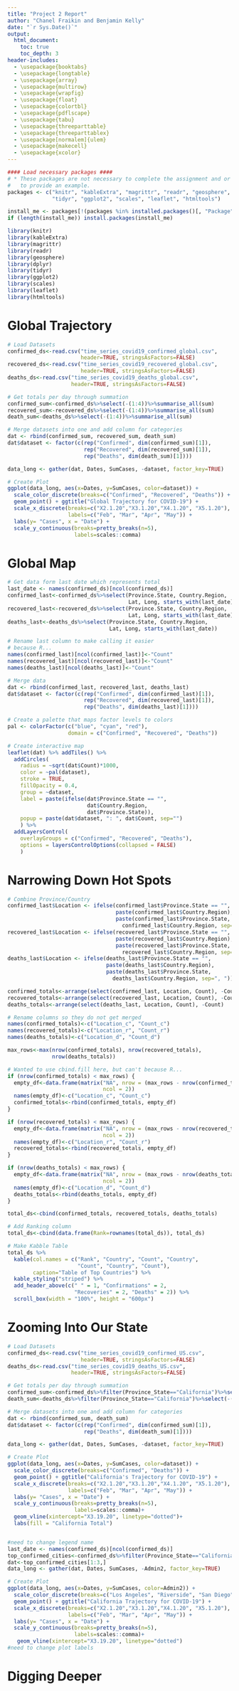 ```yaml
---
title: "Project 2 Report"
author: "Chanel Fraikin and Benjamin Kelly"
date: "`r Sys.Date()`"
output: 
  html_document:
    toc: true
    toc_depth: 3
header-includes:
  - \usepackage{booktabs}
  - \usepackage{longtable}
  - \usepackage{array}
  - \usepackage{multirow}
  - \usepackage{wrapfig}
  - \usepackage{float}
  - \usepackage{colortbl}
  - \usepackage{pdflscape}
  - \usepackage{tabu}
  - \usepackage{threeparttable}
  - \usepackage{threeparttablex}
  - \usepackage[normalem]{ulem}
  - \usepackage{makecell}
  - \usepackage{xcolor}
---
```


```r

#### Load necessary packages ####
# * These packages are not necessary to complete the assignment and or only used 
#   to provide an example. 
packages <- c("knitr", "kableExtra", "magrittr", "readr", "geosphere", "dplyr",
              "tidyr", "ggplot2", "scales", "leaflet", "htmltools")

install_me <- packages[!(packages %in% installed.packages()[, "Package"])]
if (length(install_me)) install.packages(install_me)

library(knitr)
library(kableExtra)
library(magrittr)
library(readr)
library(geosphere)
library(dplyr)
library(tidyr)
library(ggplot2)
library(scales)
library(leaflet)
library(htmltools)
```

# Global Trajectory
```r
# Load Datasets
confirmed_ds<-read.csv("time_series_covid19_confirmed_global.csv", 
                       header=TRUE, stringsAsFactors=FALSE)
recovered_ds<-read.csv("time_series_covid19_recovered_global.csv", 
                       header=TRUE, stringsAsFactors=FALSE)
deaths_ds<-read.csv("time_series_covid19_deaths_global.csv", 
                    header=TRUE, stringsAsFactors=FALSE)

# Get totals per day through summation
confirmed_sum<-confirmed_ds%>%select(-(1:4))%>%summarise_all(sum)
recovered_sum<-recovered_ds%>%select(-(1:4))%>%summarise_all(sum)
death_sum<-deaths_ds%>%select(-(1:4))%>%summarise_all(sum)

# Merge datasets into one and add column for categories
dat <- rbind(confirmed_sum, recovered_sum, death_sum)
dat$dataset <- factor(c(rep("Confirmed", dim(confirmed_sum)[1]),
                        rep("Recovered", dim(recovered_sum)[1]),
                        rep("Deaths", dim(death_sum)[1])))

data_long <- gather(dat, Dates, SumCases, -dataset, factor_key=TRUE)

# Create Plot
ggplot(data_long, aes(x=Dates, y=SumCases, color=dataset)) + 
  scale_color_discrete(breaks=c("Confirmed", "Recovered", "Deaths")) +
  geom_point() + ggtitle("Global Trajectory for COVID-19") + 
  scale_x_discrete(breaks=c("X2.1.20","X3.1.20","X4.1.20", "X5.1.20"),
                   labels=c("Feb", "Mar", "Apr", "May")) +
  labs(y= "Cases", x = "Date") +
  scale_y_continuous(breaks=pretty_breaks(n=5), 
                     labels=scales::comma)

```

# Global Map
```r
# Get data form last date which represents total
last_date <- names(confirmed_ds)[ncol(confirmed_ds)]
confirmed_last<-confirmed_ds%>%select(Province.State, Country.Region, 
                                      Lat, Long, starts_with(last_date))
recovered_last<-recovered_ds%>%select(Province.State, Country.Region, 
                                      Lat, Long, starts_with(last_date))
deaths_last<-deaths_ds%>%select(Province.State, Country.Region, 
                                Lat, Long, starts_with(last_date))

# Rename last column to make calling it easier
# because R...
names(confirmed_last)[ncol(confirmed_last)]<-"Count"
names(recovered_last)[ncol(recovered_last)]<-"Count"
names(deaths_last)[ncol(deaths_last)]<-"Count"

# Merge data
dat <- rbind(confirmed_last, recovered_last, deaths_last)
dat$dataset <- factor(c(rep("Confirmed", dim(confirmed_last)[1]),
                        rep("Recovered", dim(recovered_last)[1]),
                        rep("Deaths", dim(deaths_last)[1])))

# Create a palette that maps factor levels to colors
pal <- colorFactor(c("blue", "cyan", "red"),
                   domain = c("Confirmed", "Recovered", "Deaths"))

# Create interactive map
leaflet(dat) %>% addTiles() %>%
  addCircles(
    radius = ~sqrt(dat$Count)*1000,
    color = ~pal(dataset),
    stroke = TRUE, 
    fillOpacity = 0.4,
    group = ~dataset,
    label = paste(ifelse(dat$Province.State == "", 
                         dat$Country.Region, 
                         dat$Province.State)),
    popup = paste(dat$dataset, ": ", dat$Count, sep="")
    ) %>%
  addLayersControl(
    overlayGroups = c("Confirmed", "Recovered", "Deaths"),
    options = layersControlOptions(collapsed = FALSE)
    ) 
```

# Narrowing Down Hot Spots
```r
# Combine Province/Country
confirmed_last$Location <- ifelse(confirmed_last$Province.State == "", 
                                  paste(confirmed_last$Country.Region), 
                                  paste(confirmed_last$Province.State,
                                    confirmed_last$Country.Region, sep=", "))
recovered_last$Location <- ifelse(recovered_last$Province.State == "", 
                                  paste(recovered_last$Country.Region), 
                                  paste(recovered_last$Province.State,
                                    recovered_last$Country.Region, sep=", "))
deaths_last$Location <- ifelse(deaths_last$Province.State == "", 
                               paste(deaths_last$Country.Region), 
                               paste(deaths_last$Province.State,
                                 deaths_last$Country.Region, sep=", "))

confirmed_totals<-arrange(select(confirmed_last, Location, Count), -Count)
recovered_totals<-arrange(select(recovered_last, Location, Count), -Count)
deaths_totals<-arrange(select(deaths_last, Location, Count), -Count)

# Rename columns so they do not get merged
names(confirmed_totals)<-c("Location_c", "Count_c")
names(recovered_totals)<-c("Location_r", "Count_r")
names(deaths_totals)<-c("Location_d", "Count_d")

max_rows<-max(nrow(confirmed_totals), nrow(recovered_totals), 
              nrow(deaths_totals))

# Wanted to use cbind.fill here, but can't because R...
if (nrow(confirmed_totals) < max_rows) {
  empty_df<-data.frame(matrix("NA", nrow = (max_rows - nrow(confirmed_totals)), 
                              ncol = 2))
  names(empty_df)<-c("Location_c", "Count_c")
  confirmed_totals<-rbind(confirmed_totals, empty_df)
}

if (nrow(recovered_totals) < max_rows) {
  empty_df<-data.frame(matrix("NA", nrow = (max_rows - nrow(recovered_totals)), 
                              ncol = 2))
  names(empty_df)<-c("Location_r", "Count_r")
  recovered_totals<-rbind(recovered_totals, empty_df)
}

if (nrow(deaths_totals) < max_rows) {
  empty_df<-data.frame(matrix("NA", nrow = (max_rows - nrow(deaths_totals)), 
                              ncol = 2))
  names(empty_df)<-c("Location_d", "Count_d")
  deaths_totals<-rbind(deaths_totals, empty_df)
}

total_ds<-cbind(confirmed_totals, recovered_totals, deaths_totals)

# Add Ranking column
total_ds<-cbind(data.frame(Rank=rownames(total_ds)), total_ds)

# Make Kabble Table
total_ds %>%
  kable(col.names = c("Rank", "Country", "Count", "Country", 
                      "Count", "Country", "Count"),
        caption="Table of Top Countries") %>%
  kable_styling("striped") %>%
  add_header_above(c(" " = 1, "Confirmations" = 2, 
                     "Recoveries" = 2, "Deaths" = 2)) %>%
  scroll_box(width = "100%", height = "600px")

```

# Zooming Into Our State
```r
# Load Datasets
confirmed_ds<-read.csv("time_series_covid19_confirmed_US.csv", 
                       header=TRUE, stringsAsFactors=FALSE)
deaths_ds<-read.csv("time_series_covid19_deaths_US.csv", 
                    header=TRUE, stringsAsFactors=FALSE)

# Get totals per day through summation
confirmed_sum<-confirmed_ds%>%filter(Province_State=="California")%>%select(-(1:11))%>%summarise_all(sum)
death_sum<-deaths_ds%>%filter(Province_State=="California")%>%select(-(1:12))%>%summarise_all(sum)

# Merge datasets into one and add column for categories
dat <- rbind(confirmed_sum, death_sum)
dat$dataset <- factor(c(rep("Confirmed", dim(confirmed_sum)[1]),
                        rep("Deaths", dim(death_sum)[1])))

data_long <- gather(dat, Dates, SumCases, -dataset, factor_key=TRUE)

# Create Plot
ggplot(data_long, aes(x=Dates, y=SumCases, color=dataset)) + 
  scale_color_discrete(breaks=c("Confirmed", "Deaths")) +
  geom_point() + ggtitle("California's Trajectory for COVID-19") + 
  scale_x_discrete(breaks=c("X2.1.20","X3.1.20","X4.1.20", "X5.1.20"),
                   labels=c("Feb", "Mar", "Apr", "May")) +
  labs(y= "Cases", x = "Date") +
  scale_y_continuous(breaks=pretty_breaks(n=5), 
                     labels=scales::comma)+
  geom_vline(xintercept="X3.19.20", linetype="dotted")+
  labs(fill = "California Total")


#need to change legend name 
last_date <- names(confirmed_ds)[ncol(confirmed_ds)]
top_confirmed_cities<-confirmed_ds%>%filter(Province_State=="California")%>%group_by(Admin2)%>%select(-(1:11))%>%summarise_all(sum)%>%arrange(-X5.14.20) #having a hard time making this the last column with last_date
dat<-top_confirmed_cities[1:3,]
data_long <- gather(dat, Dates, SumCases, -Admin2, factor_key=TRUE)

# Create Plot
ggplot(data_long, aes(x=Dates, y=SumCases, color=Admin2)) + 
  scale_color_discrete(breaks=c("Los Angeles", "Riverside", "San Diego")) +
  geom_point() + ggtitle("California Trajectory for COVID-19") + 
  scale_x_discrete(breaks=c("X2.1.20","X3.1.20","X4.1.20", "X5.1.20"),
                   labels=c("Feb", "Mar", "Apr", "May")) +
  labs(y= "Cases", x = "Date") +
  scale_y_continuous(breaks=pretty_breaks(n=5), 
                     labels=scales::comma)+
   geom_vline(xintercept="X3.19.20", linetype="dotted")
#need to change plot labels

```

# Digging Deeper
```r


```

